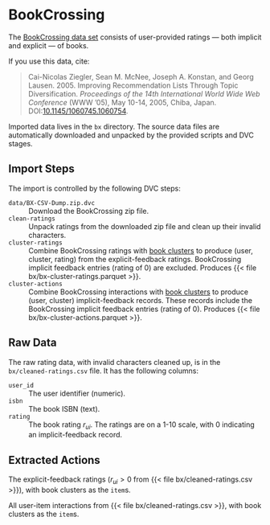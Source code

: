 # BookCrossing

The [BookCrossing data set](http://www2.informatik.uni-freiburg.de/~cziegler/BX/) consists of user-provided
ratings — both implicit and explicit — of books.

::: {.callout-note}
If you use this data, cite:

> Cai-Nicolas Ziegler, Sean M. McNee, Joseph A. Konstan, and Georg Lausen. 2005. Improving Recommendation Lists Through Topic Diversification. <cite>Proceedings of the 14th International World Wide Web Conference</cite> (WWW '05), May 10-14, 2005, Chiba, Japan. DOI:[10.1145/1060745.1060754](https://doi.org/10.1145/1060745.1060754).
:::

Imported data lives in the `bx` directory.  The source data files are automatically downloaded and unpacked by
the provided scripts and DVC stages.

## Import Steps

The import is controlled by the following DVC steps:

`data/BX-CSV-Dump.zip.dvc`
:   Download the BookCrossing zip file.

`clean-ratings`
:   Unpack ratings from the downloaded zip file and clean up their invalid characters.

`cluster-ratings`
:   Combine BookCrossing ratings with [book clusters](cluster.qmd) to produce (user, cluster, rating) from the explicit-feedback ratings. BookCrossing implicit feedback entries (rating of 0) are excluded. Produces {{< file bx/bx-cluster-ratings.parquet >}}.

`cluster-actions`
:   Combine BookCrossing interactions with [book clusters](cluster.qmd) to produce (user, cluster) implicit-feedback records. These records include the BookCrossing implicit feedback entries (rating of 0). Produces {{< file bx/bx-cluster-actions.parquet >}}.

## Raw Data {#sec-bx-raw}

The raw rating data, with invalid characters cleaned up, is in the `bx/cleaned-ratings.csv`{#file:cleaned-ratings.csv} file.
It has the following columns:

`user_id`
:   The user identifier (numeric).

`isbn`
:   The book ISBN (text).

`rating`
:   The book rating $r_{ui}$.  The ratings are on a 1-10 scale, with 0 indicating an implicit-feedback record.

## Extracted Actions {#sec-bx-extracted}

::: {.parquet file="bx/bx-cluster-ratings.parquet"}
The explicit-feedback ratings ($r_{ui} > 0$ from {{< file bx/cleaned-ratings.csv >}}), with book clusters as the `item`s.
:::

::: {.parquet file="bx/bx-cluster-actions.parquet"}
All user-item interactions from {{< file bx/cleaned-ratings.csv >}}, with book clusters as the `item`s.
:::
